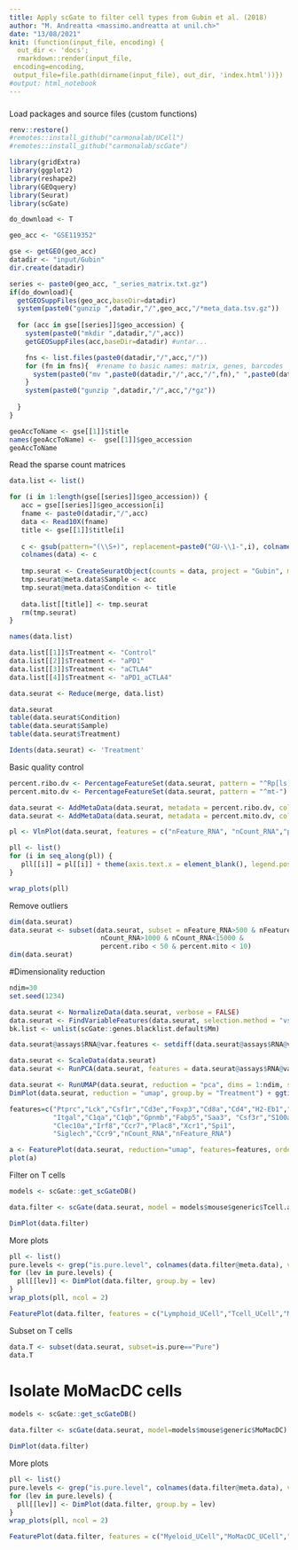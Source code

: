 ```yaml
---
title: Apply scGate to filter cell types from Gubin et al. (2018)
author: "M. Andreatta <massimo.andreatta at unil.ch>"
date: "13/08/2021"
knit: (function(input_file, encoding) {
  out_dir <- 'docs';
  rmarkdown::render(input_file,
 encoding=encoding,
 output_file=file.path(dirname(input_file), out_dir, 'index.html'))})
#output: html_notebook
---
```


###  
Load packages and source files (custom functions)
```r
renv::restore()
#remotes::install_github("carmonalab/UCell")
#remotes::install_github("carmonalab/scGate")

library(gridExtra)
library(ggplot2)
library(reshape2)
library(GEOquery)
library(Seurat)
library(scGate)
```

```r
do_download <- T

geo_acc <- "GSE119352"

gse <- getGEO(geo_acc)
datadir <- "input/Gubin"
dir.create(datadir)

series <- paste0(geo_acc, "_series_matrix.txt.gz")
if(do_download){
  getGEOSuppFiles(geo_acc,baseDir=datadir)
  system(paste0("gunzip ",datadir,"/",geo_acc,"/*meta_data.tsv.gz")) 
  
  for (acc in gse[[series]]$geo_accession) {
    system(paste0("mkdir ",datadir,"/",acc))
    getGEOSuppFiles(acc,baseDir=datadir) #untar...

    fns <- list.files(paste0(datadir,"/",acc,"/"))
    for (fn in fns){  #rename to basic names: matrix, genes, barcodes
      system(paste0("mv ",paste0(datadir,"/",acc,"/",fn)," ",paste0(datadir,"/",acc,"/",sub(".*_","",fn,perl = T))))
    }
    system(paste0("gunzip ",datadir,"/",acc,"/*gz"))
    
  }
}

geoAccToName <- gse[[1]]$title
names(geoAccToName) <-  gse[[1]]$geo_accession
geoAccToName
```

Read the sparse count matrices 
```r
data.list <- list()

for (i in 1:length(gse[[series]]$geo_accession)) {
   acc = gse[[series]]$geo_accession[i]
   fname <- paste0(datadir,"/",acc)
   data <- Read10X(fname)
   title <- gse[[1]]$title[i]
   
   c <- gsub(pattern="(\\S+)", replacement=paste0("GU-\\1-",i), colnames(data), perl=TRUE)
   colnames(data) <- c
   
   tmp.seurat <- CreateSeuratObject(counts = data, project = "Gubin", min.cells = 3, min.features = 50)
   tmp.seurat@meta.data$Sample <- acc
   tmp.seurat@meta.data$Condition <- title
   
   data.list[[title]] <- tmp.seurat
   rm(tmp.seurat)
}

names(data.list)

data.list[[1]]$Treatment <- "Control" 
data.list[[2]]$Treatment <- "aPD1"
data.list[[3]]$Treatment <- "aCTLA4"
data.list[[4]]$Treatment <- "aPD1_aCTLA4"

data.seurat <- Reduce(merge, data.list)

data.seurat
table(data.seurat$Condition)
table(data.seurat$Sample)
table(data.seurat$Treatment)

Idents(data.seurat) <- 'Treatment'
```

Basic quality control
```r
percent.ribo.dv <- PercentageFeatureSet(data.seurat, pattern = "^Rp[ls]")
percent.mito.dv <- PercentageFeatureSet(data.seurat, pattern = "^mt-")

data.seurat <- AddMetaData(data.seurat, metadata = percent.ribo.dv, col.name = "percent.ribo")
data.seurat <- AddMetaData(data.seurat, metadata = percent.mito.dv, col.name = "percent.mito")

pl <- VlnPlot(data.seurat, features = c("nFeature_RNA", "nCount_RNA","percent.ribo","percent.mito"), ncol = 2, pt.size=0.01, combine=FALSE)

pll <- list()
for (i in seq_along(pl)) {
   pll[[i]] = pl[[i]] + theme(axis.text.x = element_blank(), legend.position = "none")
}

wrap_plots(pll)
```

Remove outliers
```r
dim(data.seurat)
data.seurat <- subset(data.seurat, subset = nFeature_RNA>500 & nFeature_RNA<4000 & 
                       nCount_RNA>1000 & nCount_RNA<15000 &
                       percent.ribo < 50 & percent.mito < 10)
dim(data.seurat)

```


#Dimensionality reduction

```r
ndim=30
set.seed(1234)

data.seurat <- NormalizeData(data.seurat, verbose = FALSE)
data.seurat <- FindVariableFeatures(data.seurat, selection.method = "vst", nfeatures = 1000, verbose = FALSE)
bk.list <- unlist(scGate::genes.blacklist.default$Mm)     

data.seurat@assays$RNA@var.features <- setdiff(data.seurat@assays$RNA@var.features, bk.list)

data.seurat <- ScaleData(data.seurat)
data.seurat <- RunPCA(data.seurat, features = data.seurat@assays$RNA@var.features, ndims.print = 1:5, nfeatures.print = 5, npcs = ndim)

data.seurat <- RunUMAP(data.seurat, reduction = "pca", dims = 1:ndim, seed.use=123)
DimPlot(data.seurat, reduction = "umap", group.by = "Treatment") + ggtitle("UMAP by sample")
```


```r
features=c("Ptprc","Lck","Csf1r","Cd3e","Foxp3","Cd8a","Cd4","H2-Eb1","H2-Aa","Cd300e",
           "Itgal","C1qa","C1qb","Gpnmb","Fabp5","Saa3", "Csf3r","S100a9",
           "Clec10a","Irf8","Ccr7","Plac8","Xcr1","Spi1",
           "Siglech","Ccr9","nCount_RNA","nFeature_RNA")

a <- FeaturePlot(data.seurat, reduction="umap", features=features, order = T,ncol = 4)
plot(a)
```

Filter on T cells
```r
models <- scGate::get_scGateDB()

data.filter <- scGate(data.seurat, model = models$mouse$generic$Tcell.alphabeta)

DimPlot(data.filter)
```
More plots
```r
pll <- list()
pure.levels <- grep("is.pure.level", colnames(data.filter@meta.data), value=T)
for (lev in pure.levels) {
  pll[[lev]] <- DimPlot(data.filter, group.by = lev)
}
wrap_plots(pll, ncol = 2)

FeaturePlot(data.filter, features = c("Lymphoid_UCell","Tcell_UCell","Myeloid_UCell","NK_UCell"))
```

Subset on T cells
```r
data.T <- subset(data.seurat, subset=is.pure=="Pure")
data.T
```


# Isolate MoMacDC cells
```r
models <- scGate::get_scGateDB()

data.filter <- scGate(data.seurat, model=models$mouse$generic$MoMacDC)

DimPlot(data.filter)
```

More plots
```r
pll <- list()
pure.levels <- grep("is.pure.level", colnames(data.filter@meta.data), value=T)
for (lev in pure.levels) {
  pll[[lev]] <- DimPlot(data.filter, group.by = lev)
}
wrap_plots(pll, ncol = 2)

FeaturePlot(data.filter, features = c("Myeloid_UCell","MoMacDC_UCell","Neutrophils_UCell","Tcell_UCell"))
```


